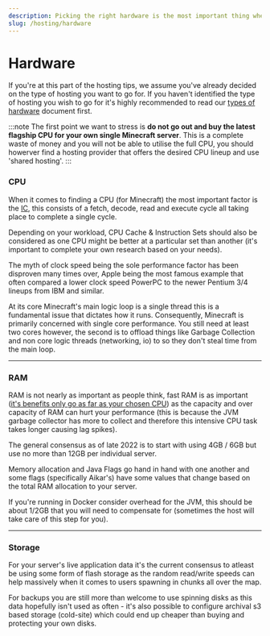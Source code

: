 ```yaml
---
description: Picking the right hardware is the most important thing when it comes to hosting as it will determine how far you can push your ideas before you have to throttle back or risk destroying the user experience.
slug: /hosting/hardware
---
```


# Hardware

If you're at this part of the hosting tips, we assume you've already decided on the type of hosting you want to go for. If you haven't identified the type of hosting you wish to go for it's highly recommended to read our [types of hardware](types.mdx) document first.

:::note
The first point we want to stress is **do not go out and buy the latest flagship CPU for your own single Minecraft server**. This is a complete waste of money and you will not be able to utilise the full CPU, you should howerver find a hosting provider that offers the desired CPU lineup and use 'shared hosting'.
:::

### CPU 

When it comes to finding a CPU (for Minecraft) the most important factor is the [IC](https://www.bbc.co.uk/bitesize/guides/z2342hv/revision/5), this consists of a fetch, decode, read and execute cycle all taking place to complete a single cycle. 

Depending on your workload, CPU Cache & Instruction Sets should also be considered as one CPU might be better at a particular set than another (it's important to complete your own research based on your needs). 

The myth of clock speed being the sole performance factor has been disproven many times over, Apple being the most famous example that often compared a lower clock speed PowerPC to the newer Pentium 3/4 lineups from IBM and similar.

At its core Minecraft's main logic loop is a single thread this is a fundamental issue that dictates how it runs. Consequently, Minecraft is primarily concerned with single core performance. You still need at least two cores however, the second is to offload things like Garbage Collection and non core logic threads (networking, io) to so they don't steal time from the main loop.

---

### RAM 

RAM is not nearly as important as people think, fast RAM is as important ([it's benefits only go as far as your chosen CPU](https://premiumbuilds.com/features/ryzen-ram-speed-benchmark-analysis/)) as the capacity and over capacity of RAM can hurt your performance (this is because the JVM garbage collector has more to collect and therefore this intensive CPU task takes longer causing lag spikes). 

The general consensus as of late 2022 is to start with using 4GB / 6GB but use no more than 12GB per individual server. 

Memory allocation and Java Flags go hand in hand with one another and some flags (specifically Aikar's) have some values that change based on the total RAM allocation to your server.

If you're running in Docker consider overhead for the JVM, this should be about 1/2GB that you will need to compensate for (sometimes the host will take care of this step for you).

---

### Storage 

For your server's live application data it's the current consensus to atleast be using some form of flash storage as the random read/write speeds can help massively when it comes to users spawning in chunks all over the map.

For backups you are still more than welcome to use spinning disks as this data hopefully isn't used as often - it's also possible to configure archival s3 based storage (cold-site) which could end up cheaper than buying and protecting your own disks.
